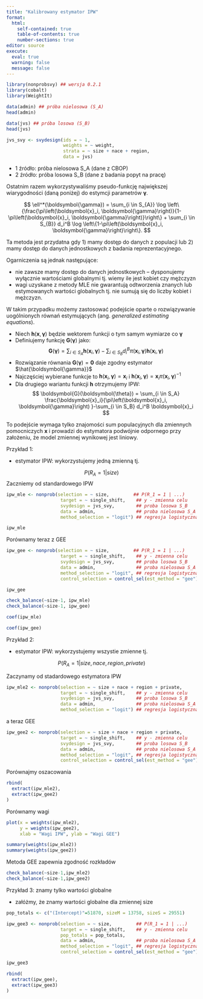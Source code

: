 ```yaml
---
title: "Kalibrowany estymator IPW"
format: 
  html:
    self-contained: true
    table-of-contents: true
    number-sections: true
editor: source
execute: 
  eval: true
  warning: false
  message: false
---
```


```r
library(nonprobsvy) ## wersja 0.2.1
library(cobalt)
library(WeightIt)
```

```r
data(admin) ## próba nielosowa (S_A)
head(admin)
```

```r
data(jvs) ## próba losowa (S_B)
head(jvs)
```

```r
jvs_svy <- svydesign(ids = ~ 1,  
                     weights = ~ weight,
                     strata = ~ size + nace + region, 
                     data = jvs)
```

+ 1 źródło: próba nielosowa S_A (dane z CBOP)
+ 2 źródło: próba losowa S_B (dane z badania popyt na pracę)

Ostatnim razem wykorzystywaliśmy pseudo-funkcję największej wiarygodności (daną poniżej) do estymcji parametrów $\boldsymbol{\gamma}$.

$$
\ell^*(\boldsymbol{\gamma}) = \sum_{i \in S_{A}} \log \left\{\frac{\pi\left(\boldsymbol{x}_i, \boldsymbol{\gamma}\right)}{1-\pi\left(\boldsymbol{x}_i, \boldsymbol{\gamma}\right)}\right\} + \sum_{i \in S_{B}} d_i^B \log \left\{1-\pi\left(\boldsymbol{x}_i, \boldsymbol{\gamma}\right)\right\}.
$$
  
Ta metoda jest przydatna gdy 1) mamy dostęp do danych z populacji lub 2) mamy dostęp do danych jednostkowych z badania reprezentacyjnego. 

Ogarniczenia są jednak następujące:

- nie zawsze mamy dostęp do danych jednostkowych -- dysponujemy wyłącznie wartościami globalnymi tj. wiemy ile jest kobiet czy mężczyzn
- wagi uzyskane z metody MLE nie gwarantują odtworzenia znanych lub estymowanych wartości globalnych tj. nie sumują się do liczby kobiet i mężczyzn.

W takim przypadku możemy zastosować podejście oparte o rozwiązywanie uogólnionych równań estymujących (ang. *generalized estimating equations*). 

- Niech $\boldsymbol{h}(\boldsymbol{x}, \boldsymbol{\gamma})$ będzie wektorem funkcji o tym samym wymiarze co $\boldsymbol{\gamma}$
- Definiujemy funkcję $\boldsymbol{G}(\boldsymbol{\gamma})$ jako:
$$
\boldsymbol{G}(\boldsymbol{\gamma})=\sum_{i \in S_A} \boldsymbol{h}\left(\boldsymbol{x}_i, \boldsymbol{\gamma}\right)-\sum_{i \in S_B} d_i^B \pi\left(\boldsymbol{x}_i, \boldsymbol{\gamma}\right) \boldsymbol{h}\left(\boldsymbol{x}_i, \boldsymbol{\gamma}\right)
$$
- Rozwiązanie równania $\boldsymbol{G}(\boldsymbol{\gamma})=\boldsymbol{0}$ daje zgodny estymator $\hat{\boldsymbol{\gamma}}$
- Najczęściej wybierane funkcje to $\boldsymbol{h}\left(\boldsymbol{x}_i, \boldsymbol{\gamma}\right) = \boldsymbol{x}_i$ i $\boldsymbol{h}\left(\boldsymbol{x}_i, \boldsymbol{\gamma}\right) = \boldsymbol{x}_i \pi\left(\boldsymbol{x}_i, \boldsymbol{\gamma}\right)^{-1}$
- Dla drugiego wariantu funkcji $\boldsymbol{h}$ otrzymujemy \textit{skalibrowane} IPW:
$$
\boldsymbol{G}(\boldsymbol{\theta}) = \sum_{i \in S_A} \frac{\boldsymbol{x}_i}{\pi\left(\boldsymbol{x}_i, \boldsymbol{\gamma}\right) }-\sum_{i \in S_B} d_i^B \boldsymbol{x}_i
$$

To podejście wymaga tylko znajomości sum populacyjnych dla zmiennych pomocniczych $\boldsymbol{x}$ i prowadzi do estymatora podwójnie odpornego przy założeniu, że model zmiennej wynikowej jest liniowy.


Przykład 1:

- estymator IPW: wykorzystujemy jedną zmienną tj.

$$
P(R_A = 1 | size)
$$
Zaczniemy od standardowego IPW

```r
ipw_mle <- nonprob(selection = ~ size,         ## P(R_1 = 1 | ...)
                    target = ~ single_shift,    ## y - zmienna celu
                    svydesign = jvs_svy,        ## proba losowa S_B
                    data = admin,               ## proba nielosowa S_A
                    method_selection = "logit") ## regresja logistyczna / probit / cloglog

ipw_mle
```

Porównamy teraz z GEE

```r
ipw_gee <- nonprob(selection = ~ size,         ## P(R_1 = 1 | ...)
                    target = ~ single_shift,    ## y - zmienna celu
                    svydesign = jvs_svy,        ## proba losowa S_B
                    data = admin,               ## proba nielosowa S_A
                    method_selection = "logit", ## regresja logistyczna / probit / cloglog
                    control_selection = control_sel(est_method = "gee")) 

ipw_gee
```


```r
check_balance(~size-1, ipw_mle)
check_balance(~size-1, ipw_gee)
```

```r
coef(ipw_mle)
```

```r
coef(ipw_gee)
```

Przykład 2:

- estymator IPW: wykorzystujemy wszystie zmienne tj.

$$
P(R_A = 1 | size, nace, region, private)
$$

Zaczynamy od stadardowego estymatora IPW

```r
ipw_mle2 <- nonprob(selection = ~ size + nace + region + private,         ## P(R_1 = 1 | ...)
                    target = ~ single_shift,    ## y - zmienna celu
                    svydesign = jvs_svy,        ## proba losowa S_B
                    data = admin,               ## proba nielosowa S_A
                    method_selection = "logit") ## regresja logistyczna / probit / cloglog


```

a teraz GEE

```r
ipw_gee2 <- nonprob(selection = ~ size + nace + region + private,         ## P(R_1 = 1 | ...)
                    target = ~ single_shift,    ## y - zmienna celu
                    svydesign = jvs_svy,        ## proba losowa S_B
                    data = admin,               ## proba nielosowa S_A
                    method_selection = "logit", ## regresja logistyczna / probit / cloglog
                    control_selection = control_sel(est_method = "gee"))


```

Porównajmy oszacowania

```r
rbind(
  extract(ipw_mle2),
  extract(ipw_gee2)
)
```

Porównamy wagi

```r
plot(x = weights(ipw_mle2),
     y = weights(ipw_gee2),
     xlab = "Wagi IPW", ylab = "Wagi GEE")
```

```r
summary(weights(ipw_mle2))
summary(weights(ipw_gee2))
```

Metoda GEE zapewnia zgodność rozkładów

```r
check_balance(~size-1,ipw_mle2)
check_balance(~size-1,ipw_gee2)
```

Przykład 3: znamy tylko wartości globalne

- załóżmy, że znamy wartości globalne dla zmiennej size

```r
pop_totals <- c("(Intercept)"=51870, sizeM = 13758, sizeS = 29551)
```

```r
ipw_gee3 <- nonprob(selection = ~ size,         ## P(R_1 = 1 | ...)
                    target = ~ single_shift,    ## y - zmienna celu
                    pop_totals = pop_totals,
                    data = admin,               ## proba nielosowa S_A
                    method_selection = "logit", ## regresja logistyczna / probit / cloglog
                    control_selection = control_sel(est_method = "gee"))

ipw_gee3
```

```r
rbind(
  extract(ipw_gee),
  extract(ipw_gee3)
)
```

